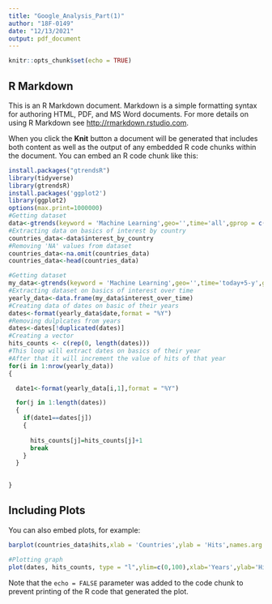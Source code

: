 ```yaml
---
title: "Google_Analysis_Part(1)"
author: "18F-0149"
date: "12/13/2021"
output: pdf_document
---
```


```r
knitr::opts_chunk$set(echo = TRUE)
```

## R Markdown

This is an R Markdown document. Markdown is a simple formatting syntax for authoring HTML, PDF, and MS Word documents. For more details on using R Markdown see <http://rmarkdown.rstudio.com>.

When you click the **Knit** button a document will be generated that includes both content as well as the output of any embedded R code chunks within the document. You can embed an R code chunk like this:

```r
install.packages("gtrendsR")
library(tidyverse)
library(gtrendsR)
install.packages('ggplot2')
library(ggplot2)
options(max.print=1000000)
#Getting dataset
data<-gtrends(keyword = 'Machine Learning',geo='',time='all',gprop = c("web", "news", "images", "froogle", "youtube"))
#Extracting data on basics of interest by country
countries_data<-data$interest_by_country
#Removing 'NA' values from dataset
countries_data<-na.omit(countries_data)
countries_data<-head(countries_data)

#Getting dataset
my_data<-gtrends(keyword = 'Machine Learning',geo='',time='today+5-y',gprop = c("web", "news", "images", "froogle", "youtube"))
#Extracting dataset on basics of interest over time
yearly_data<-data.frame(my_data$interest_over_time)
#Creating data of dates on basic of their years
dates<-format(yearly_data$date,format = "%Y")
#Removing dulplcates from years
dates<-dates[!duplicated(dates)]
#Creating a vector
hits_counts <- c(rep(0, length(dates)))
#This loop will extract dates on basics of their year
#After that it will increment the value of hits of that year
for(i in 1:nrow(yearly_data))
{

  date1<-format(yearly_data[i,1],format = "%Y")

  for(j in 1:length(dates))
  {
    if(date1==dates[j])
    {
      
      hits_counts[j]=hits_counts[j]+1
      break
    }
  }

  
}
```

## Including Plots

You can also embed plots, for example:

```r
barplot(countries_data$hits,xlab = 'Countries',ylab = 'Hits',names.arg = countries_data$location,main="Google Trends of 'Machine Learning' in Countries",col='blue',border='black',las=2)

#Plotting graph
plot(dates, hits_counts, type = "l",ylim=c(0,100),xlab='Years',ylab='Hit counts',main="Hits with respect to years of 'Machine Learning'")


```

Note that the `echo = FALSE` parameter was added to the code chunk to prevent printing of the R code that generated the plot.
